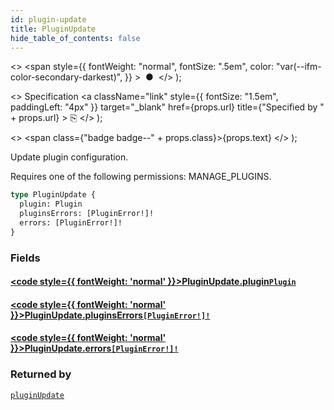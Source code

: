 ```yaml
---
id: plugin-update
title: PluginUpdate
hide_table_of_contents: false
---
```


  <>
    <span
      style={{
        fontWeight: "normal",
        fontSize: ".5em",
        color: "var(--ifm-color-secondary-darkest)",
      }}
    >
      &nbsp;●&nbsp;
    </span>
  </>
);

  <>
    Specification
    <a
      className="link"
      style={{ fontSize: "1.5em", paddingLeft: "4px" }}
      target="\_blank"
      href={props.url}
      title={"Specified by " + props.url}
    >
      ⎘
    </a>
  </>
);

  <>
    <span class={"badge badge--" + props.class}>{props.text}</span>
  </>
);

Update plugin configuration.

Requires one of the following permissions: MANAGE_PLUGINS.

```graphql
type PluginUpdate {
  plugin: Plugin
  pluginsErrors: [PluginError!]!
  errors: [PluginError!]!
}
```

### Fields

#### [<code style={{ fontWeight: 'normal' }}>PluginUpdate.<b>plugin</b></code>](#)<Bullet />[`Plugin`](../../api-reference/objects/plugin) <Badge class="secondary" text="object"/>

>

#### [<code style={{ fontWeight: 'normal' }}>PluginUpdate.<b>pluginsErrors</b></code>](#)<Bullet />[`[PluginError!]!`](../../api-reference/objects/plugin-error) <Badge class="secondary" text="non-null"/> <Badge class="secondary" text="object"/>

>

#### [<code style={{ fontWeight: 'normal' }}>PluginUpdate.<b>errors</b></code>](#)<Bullet />[`[PluginError!]!`](../../api-reference/objects/plugin-error) <Badge class="secondary" text="non-null"/> <Badge class="secondary" text="object"/>

>

### Returned by

[`pluginUpdate`](../../api-reference/mutations/plugin-update) <Badge class="secondary" text="mutation"/>
